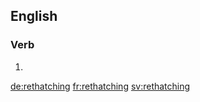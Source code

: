 ==English==

===Verb===
{{head|en|present participle}}

# {{present participle of|rethatch|lang=en|nocat=1}}

[[de:rethatching]]
[[fr:rethatching]]
[[sv:rethatching]]